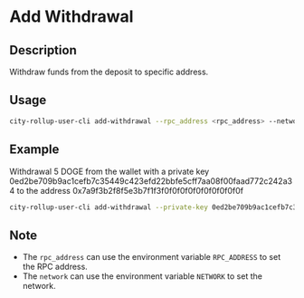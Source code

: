 # Add Withdrawal

## Description
Withdraw funds from the deposit to specific address.

## Usage
```bash
city-rollup-user-cli add-withdrawal --rpc_address <rpc_address> --network <network> --private-key <dogecoin l1 private key (hex, not wif)>  --user_id <user_id> --value <value> --nonce <nonce> --destination <destination>
```

## Example
Withdrawal 5 DOGE from the wallet with a private key 0ed2be709b9ac1cefb7c35449c423efd22bbfe5cff7aa08f00faad772c242a34 to the address 0x7a9f3b2f8f5e3b7f1f3f0f0f0f0f0f0f0f0f0f0f
```bash
city-rollup-user-cli add-withdrawal --private-key 0ed2be709b9ac1cefb7c35449c423efd22bbfe5cff7aa08f00faad772c242a34 --user-id 1 --value 500000000 --nonce 1 --destination 0x7a9f3b2f8f5e3b7f1f3f0f0f0f0f0f0f0f0f0f0f
```

## Note
- The `rpc_address` can use the environment variable `RPC_ADDRESS` to set the RPC address.
- The `network` can use the environment variable `NETWORK` to set the network.

